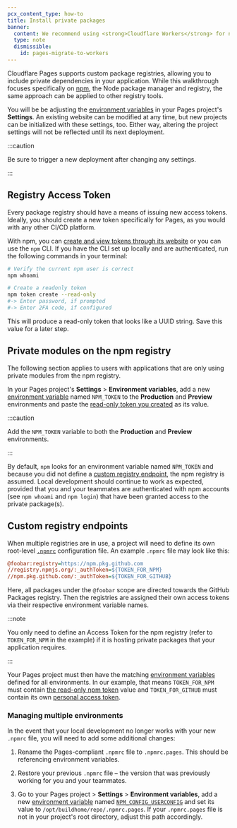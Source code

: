 ```yaml
---
pcx_content_type: how-to
title: Install private packages
banner:
  content: We recommend using <strong>Cloudflare Workers</strong> for new projects. For existing Pages projects, see our <a href="/workers/static-assets/migrate-from-pages/">migration guide</a> and <a href="/workers/static-assets/migrate-from-pages/#compatibility-matrix">compatibility matrix</a>.
  type: note
  dismissible:
    id: pages-migrate-to-workers
---
```


Cloudflare Pages supports custom package registries, allowing you to include private dependencies in your application. While this walkthrough focuses specifically on [npm](https://www.npmjs.com/), the Node package manager and registry, the same approach can be applied to other registry tools.

You will be be adjusting the [environment variables](/pages/configuration/build-configuration/#environment-variables) in your Pages project's **Settings**. An existing website can be modified at any time, but new projects can be initialized with these settings, too. Either way, altering the project settings will not be reflected until its next deployment.

:::caution

Be sure to trigger a new deployment after changing any settings.

:::

## Registry Access Token

Every package registry should have a means of issuing new access tokens. Ideally, you should create a new token specifically for Pages, as you would with any other CI/CD platform.

With npm, you can [create and view tokens through its website](https://docs.npmjs.com/creating-and-viewing-access-tokens) or you can use the `npm` CLI. If you have the CLI set up locally and are authenticated, run the following commands in your terminal:

```sh
# Verify the current npm user is correct
npm whoami

# Create a readonly token
npm token create --read-only
#-> Enter password, if prompted
#-> Enter 2FA code, if configured
```

This will produce a read-only token that looks like a UUID string. Save this value for a later step.

## Private modules on the npm registry

The following section applies to users with applications that are only using private modules from the npm registry.

In your Pages project's **Settings** > **Environment variables**, add a new [environment variable](/pages/configuration/build-configuration/#environment-variables) named `NPM_TOKEN` to the **Production** and **Preview** environments and paste the [read-only token you created](#registry-access-token) as its value.

:::caution

Add the `NPM_TOKEN` variable to both the **Production** and **Preview** environments.

:::

By default, `npm` looks for an environment variable named `NPM_TOKEN` and because you did not define a [custom registry endpoint](#custom-registry-endpoints), the npm registry is assumed. Local development should continue to work as expected, provided that you and your teammates are authenticated with npm accounts (see `npm whoami` and `npm login`) that have been granted access to the private package(s).

## Custom registry endpoints

When multiple registries are in use, a project will need to define its own root-level [`.npmrc`](https://docs.npmjs.com/cli/v7/configuring-npm/npmrc) configuration file. An example `.npmrc` file may look like this:

```ini
@foobar:registry=https://npm.pkg.github.com
//registry.npmjs.org/:_authToken=${TOKEN_FOR_NPM}
//npm.pkg.github.com/:_authToken=${TOKEN_FOR_GITHUB}
```

Here, all packages under the `@foobar` scope are directed towards the GitHub Packages registry. Then the registries are assigned their own access tokens via their respective environment variable names.

:::note

You only need to define an Access Token for the npm registry (refer to `TOKEN_FOR_NPM` in the example) if it is hosting private packages that your application requires.

:::

Your Pages project must then have the matching [environment variables](/pages/configuration/build-configuration/#environment-variables) defined for all environments. In our example, that means `TOKEN_FOR_NPM` must contain [the read-only npm token](#registry-access-token) value and `TOKEN_FOR_GITHUB` must contain its own [personal access token](https://docs.github.com/en/github/authenticating-to-github/creating-a-personal-access-token#creating-a-token).

### Managing multiple environments

In the event that your local development no longer works with your new `.npmrc` file, you will need to add some additional changes:

1. Rename the Pages-compliant `.npmrc` file to `.npmrc.pages`. This should be referencing environment variables.

2. Restore your previous `.npmrc` file – the version that was previously working for you and your teammates.

3. Go to your Pages project > **Settings** > **Environment variables**, add a new [environment variable](/pages/configuration/build-configuration/#environment-variables) named [`NPM_CONFIG_USERCONFIG`](https://docs.npmjs.com/cli/v6/using-npm/config#npmrc-files) and set its value to `/opt/buildhome/repo/.npmrc.pages`. If your `.npmrc.pages` file is not in your project's root directory, adjust this path accordingly.

